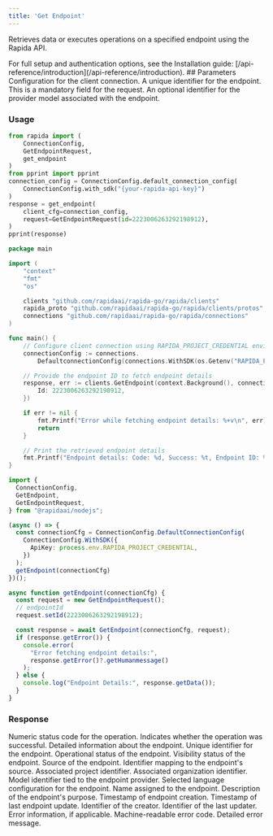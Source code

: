 ```yaml
---
title: 'Get Endpoint'
---
```


Retrieves data or executes operations on a specified endpoint using the Rapida API.

<Info>
For full setup and authentication options, see the Installation guide: [/api-reference/introduction](/api-reference/introduction).
</Info>
## Parameters


<ParamField body="connectionConfig" type="ConnectionConfig" required>
Configuration for the client connection.
</ParamField>
<ParamField body="request" type="GetEndpointRequest" required>
<Expandable>
<ParamField body="id" type="uint64" required>
A unique identifier for the endpoint. This is a mandatory field for the request.
</ParamField>
<ParamField body="endpointProviderModelId" type="uint64 (optional)">
An optional identifier for the provider model associated with the endpoint.
</ParamField>
</Expandable>
</ParamField>


### Usage

<CodeGroup>

```python Python
from rapida import (
    ConnectionConfig,
    GetEndpointRequest,
    get_endpoint
)
from pprint import pprint
connection_config = ConnectionConfig.default_connection_config(
    ConnectionConfig.with_sdk("{your-rapida-api-key}")
)
response = get_endpoint(
    client_cfg=connection_config,
    request=GetEndpointRequest(id=2223006263292198912),
)
pprint(response)
```

```go Go
package main

import (
	"context"
	"fmt"
	"os"

	clients "github.com/rapidaai/rapida-go/rapida/clients"
	rapida_proto "github.com/rapidaai/rapida-go/rapida/clients/protos"
	connections "github.com/rapidaai/rapida-go/rapida/connections"
)

func main() {
	// Configure client connection using RAPIDA_PROJECT_CREDENTIAL environment variable
	connectionConfig := connections.
		DefaultconnectionConfig(connections.WithSDK(os.Getenv("RAPIDA_PROJECT_CREDENTIAL"))).WithLocal()

	// Provide the endpoint ID to fetch endpoint details
	response, err := clients.GetEndpoint(context.Background(), connectionConfig, &rapida_proto.GetEndpointRequest{
		Id: 2223006263292198912,
	})

	if err != nil {
		fmt.Printf("Error while fetching endpoint details: %+v\n", err)
		return
	}

	// Print the retrieved endpoint details
	fmt.Printf("Endpoint details: Code: %d, Success: %t, Endpoint ID: %d\n", response.Code, response.Success, response.Data.Id)
}
```

```typescript NodeJs
import {
  ConnectionConfig,
  GetEndpoint,
  GetEndpointRequest,
} from "@rapidaai/nodejs";

(async () => {
  const connectionCfg = ConnectionConfig.DefaultConnectionConfig(
    ConnectionConfig.WithSDK({
      ApiKey: process.env.RAPIDA_PROJECT_CREDENTIAL,
    })
  );
  getEndpoint(connectionCfg)
})();

async function getEndpoint(connectionCfg) {
  const request = new GetEndpointRequest();
  // endpointId
  request.setId(2223006263292198912);

  const response = await GetEndpoint(connectionCfg, request);
  if (response.getError()) {
    console.error(
      "Error fetching endpoint details:",
      response.getError()?.getHumanmessage()
    );
  } else {
    console.log("Endpoint Details:", response.getData());
  }
}
```
</CodeGroup>

### Response

<ParamField body="code" type="int32">
Numeric status code for the operation.
</ParamField>

<ParamField body="success" type="boolean">
Indicates whether the operation was successful.
</ParamField>

<ParamField body="data" type="object">
Detailed information about the endpoint.
<Expandable>
  <ParamField body="id" type="uint64">
  Unique identifier for the endpoint.
  </ParamField>
  <ParamField body="status" type="string">
  Operational status of the endpoint.
  </ParamField>
  <ParamField body="visibility" type="string">
  Visibility status of the endpoint.
  </ParamField>
  <ParamField body="source" type="string">
  Source of the endpoint.
  </ParamField>
  <ParamField body="sourceIdentifier" type="uint64">
  Identifier mapping to the endpoint's source.
  </ParamField>
  <ParamField body="projectId" type="uint64">
  Associated project identifier.
  </ParamField>
  <ParamField body="organizationId" type="uint64">
  Associated organization identifier.
  </ParamField>
  <ParamField body="endpointProviderModelId" type="uint64">
  Model identifier tied to the endpoint provider.
  </ParamField>
  <ParamField body="language" type="string">
  Selected language configuration for the endpoint.
  </ParamField>
  <ParamField body="name" type="string">
  Name assigned to the endpoint.
  </ParamField>
  <ParamField body="description" type="string">
  Description of the endpoint's purpose.
  </ParamField>
  <ParamField body="createdDate" type="timestamp">
  Timestamp of endpoint creation.
  </ParamField>
  <ParamField body="updatedDate" type="timestamp">
  Timestamp of last endpoint update.
  </ParamField>
  <ParamField body="createdBy" type="uint64">
  Identifier of the creator.
  </ParamField>
  <ParamField body="updatedBy" type="uint64">
  Identifier of the last updater.
  </ParamField>
</Expandable>
</ParamField>

<ParamField body="error" type="object">
Error information, if applicable.
<Expandable>
<ResponseField name="errorCode" type="string">
Machine-readable error code.
</ResponseField>
<ResponseField name="errorMessage" type="string">
Detailed error message.
</ResponseField>
</Expandable>
</ParamField>